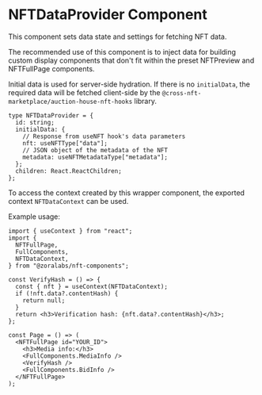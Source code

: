 
<Meta title="Renderer/NFTDataProvider" />

# NFTDataProvider Component

This component sets data state and settings for fetching NFT data.

The recommended use of this component is to inject data for building
custom display components that don't fit within the preset NFTPreview and NFTFullPage components.

Initial data is used for server-side hydration. If there is no `initialData`, the required data will be fetched client-side by the `@cross-nft-marketplace/auction-house-nft-hooks` library.

```tsx
type NFTDataProvider = {
  id: string;
  initialData: {
    // Response from useNFT hook's data parameters
    nft: useNFTType["data"];
    // JSON object of the metadata of the NFT
    metadata: useNFTMetadataType["metadata"];
  };
  children: React.ReactChildren;
};
```

To access the context created by this wrapper component, the exported context `NFTDataContext` can be used.

Example usage:

```tsx
import { useContext } from "react";
import {
  NFTFullPage,
  FullComponents,
  NFTDataContext,
} from "@zoralabs/nft-components";

const VerifyHash = () => {
  const { nft } = useContext(NFTDataContext);
  if (!nft.data?.contentHash) {
    return null;
  }
  return <h3>Verification hash: {nft.data?.contentHash}</h3>;
};

const Page = () => (
  <NFTFullPage id="YOUR_ID">
    <h3>Media info:</h3>
    <FullComponents.MediaInfo />
    <VerifyHash />
    <FullComponents.BidInfo />
  </NFTFullPage>
);
```
